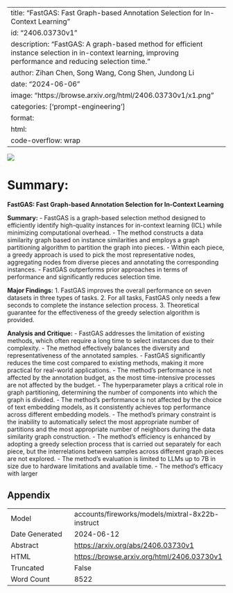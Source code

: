 
---
title: "FastGAS: Fast Graph-based Annotation Selection for In-Context Learning"
id: "2406.03730v1"
description: "FastGAS: A graph-based method for efficient instance selection in in-context learning, improving performance and reducing selection time."
author: Zihan Chen, Song Wang, Cong Shen, Jundong Li
date: "2024-06-06"
image: "https://browse.arxiv.org/html/2406.03730v1/x1.png"
categories: ['prompt-engineering']
format:
  html:
    code-overflow: wrap
---

![](https://browse.arxiv.org/html/2406.03730v1/x1.png)

# Summary:
**FastGAS: Fast Graph-based Annotation Selection for In-Context Learning**

**Summary:**
- FastGAS is a graph-based selection method designed to efficiently identify high-quality instances for in-context learning (ICL) while minimizing computational overhead.
- The method constructs a data similarity graph based on instance similarities and employs a graph partitioning algorithm to partition the graph into pieces.
- Within each piece, a greedy approach is used to pick the most representative nodes, aggregating nodes from diverse pieces and annotating the corresponding instances.
- FastGAS outperforms prior approaches in terms of performance and significantly reduces selection time.

**Major Findings:**
1. FastGAS improves the overall performance on seven datasets in three types of tasks.
2. For all tasks, FastGAS only needs a few seconds to complete the instance selection process.
3. Theoretical guarantee for the effectiveness of the greedy selection algorithm is provided.

**Analysis and Critique:**
- FastGAS addresses the limitation of existing methods, which often require a long time to select instances due to their complexity.
- The method effectively balances the diversity and representativeness of the annotated samples.
- FastGAS significantly reduces the time cost compared to existing methods, making it more practical for real-world applications.
- The method's performance is not affected by the annotation budget, as the most time-intensive processes are not affected by the budget.
- The hyperparameter plays a critical role in graph partitioning, determining the number of components into which the graph is divided.
- The method's performance is not affected by the choice of text embedding models, as it consistently achieves top performance across different embedding models.
- The method's primary constraint is the inability to automatically select the most appropriate number of partitions and the most appropriate number of neighbors during the data similarity graph construction.
- The method's efficiency is enhanced by adopting a greedy selection process that is carried out separately for each piece, but the interrelations between samples across different graph pieces are not explored.
- The method's evaluation is limited to LLMs up to 7B in size due to hardware limitations and available time.
- The method's efficacy with larger

## Appendix

|          |          |
|----------|----------|
| Model     | accounts/fireworks/models/mixtral-8x22b-instruct       |
| Date Generated     | 2024-06-12       |
| Abstract | [https://arxiv.org/abs/2406.03730v1](https://arxiv.org/abs/2406.03730v1)        |
| HTML     | [https://browse.arxiv.org/html/2406.03730v1](https://browse.arxiv.org/html/2406.03730v1)       |
| Truncated       | False       |
| Word Count       | 8522       |